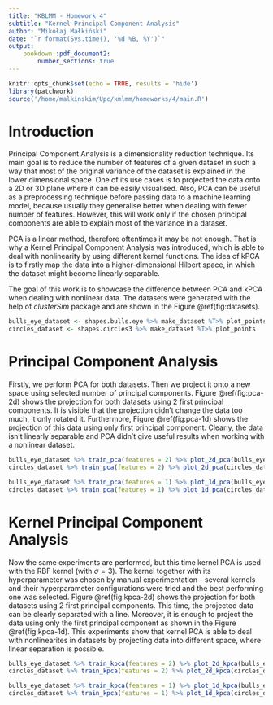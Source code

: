 ```yaml
---
title: "KBLMM - Homework 4"
subtitle: "Kernel Principal Component Analysis"
author: "Mikołaj Małkiński"
date: "`r format(Sys.time(), '%d %B, %Y')`"
output:
    bookdown::pdf_document2:
        number_sections: true
---
```


```r
knitr::opts_chunk$set(echo = TRUE, results = 'hide')
library(patchwork)
source('/home/malkinskim/Upc/kmlmm/homeworks/4/main.R')
```

# Introduction

Principal Component Analysis is a dimensionality reduction technique.
Its main goal is to reduce the number of features of a given dataset in such a way that most of the original variance of the dataset is explained in the lower dimensional space.
One of its use cases is to projected the data onto a 2D or 3D plane where it can be easily visualised.
Also, PCA can be useful as a preprocessing technique before passing data to a machine learning model, because usually they generalise better when dealing with fewer number of features.
However, this will work only if the chosen principal components are able to explain most of the variance in a dataset.

PCA is a linear method, therefore oftentimes it may be not enough.
That is why a Kernel Principal Component Analysis was introduced, which is able to deal with nonlinearity by using different kernel functions.
The idea of kPCA is to firstly map the data into a higher-dimensional Hilbert space, in which the dataset might become linearly separable.

The goal of this work is to showcase the difference between PCA and kPCA when dealing with nonlinear data.
The datasets were generated with the help of *clusterSim* package and are shown in the Figure \@ref(fig:datasets).

```r
bulls_eye_dataset <- shapes.bulls.eye %>% make_dataset %T>% plot_points
circles_dataset <- shapes.circles3 %>% make_dataset %T>% plot_points
```

# Principal Component Analysis

Firstly, we perform PCA for both datasets.
Then we project it onto a new space using selected number of principal components.
Figure \@ref(fig:pca-2d) shows the projection for both datasets using 2 first principal components.
It is visible that the projection didn't change the data too much, it only rotated it.
Furthermore, Figure \@ref(fig:pca-1d) shows the projection of this data using only first principal component.
Clearly, the data isn't linearly separable and PCA didn't give useful results when working with a nonlinear dataset.

```r
bulls_eye_dataset %>% train_pca(features = 2) %>% plot_2d_pca(bulls_eye_dataset$class)
circles_dataset %>% train_pca(features = 2) %>% plot_2d_pca(circles_dataset$class)
```

```r
bulls_eye_dataset %>% train_pca(features = 1) %>% plot_1d_pca(bulls_eye_dataset$class)
circles_dataset %>% train_pca(features = 1) %>% plot_1d_pca(circles_dataset$class)
```

# Kernel Principal Component Analysis

Now the same experiments are performed, but this time kernel PCA is used with the RBF kernel (with $\sigma = 3$).
The kernel together with its hyperparameter was chosen by manual experimentation - several kernels and their hyperparameter configurations were tried and the best performing one was selected.
Figure \@ref(fig:kpca-2d) shows the projection for both datasets using 2 first principal components.
This time, the projected data can be clearly separated with a line.
Moreover, it is enough to project the data using only the first principal component as shown in the Figure \@ref(fig:kpca-1d).
This experiments show that kernel PCA is able to deal with nonlinearites in datasets by projecting data into different space, where linear separation is possible.

```r
bulls_eye_dataset %>% train_kpca(features = 2) %>% plot_2d_kpca(bulls_eye_dataset$class)
circles_dataset %>% train_kpca(features = 2) %>% plot_2d_kpca(circles_dataset$class)
```

```r
bulls_eye_dataset %>% train_kpca(features = 1) %>% plot_1d_kpca(bulls_eye_dataset$class)
circles_dataset %>% train_kpca(features = 1) %>% plot_1d_kpca(circles_dataset$class)
```
